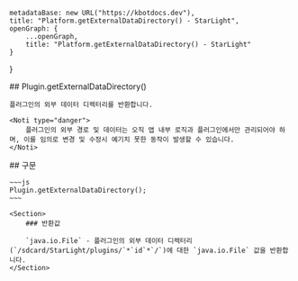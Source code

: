 
    metadataBase: new URL("https://kbotdocs.dev"),
    title: "Platform.getExternalDataDirectory() - StarLight",
    openGraph: {
        ...openGraph,
        title: "Platform.getExternalDataDirectory() - StarLight"
    }
}

<Section>
    ## Plugin.getExternalDataDirectory()

    플러그인의 외부 데이터 디렉터리를 반환합니다.

    <Noti type="danger">
        플러그인의 외부 경로 및 데이터는 오직 앱 내부 로직과 플러그인에서만 관리되어야 하며, 이를 임의로 변경 및 수정시 예기치 못한 동작이 발생할 수 있습니다.
    </Noti>
</Section>
<Section>
    ## 구문

    ~~~js
    Plugin.getExternalDataDirectory();
    ~~~

    <Section>
        ### 반환값

        `java.io.File` - 플러그인의 외부 데이터 디렉터리(`/sdcard/StarLight/plugins/`*`id`*`/`)에 대한 `java.io.File` 값을 반환합니다.
    </Section>
</Section>